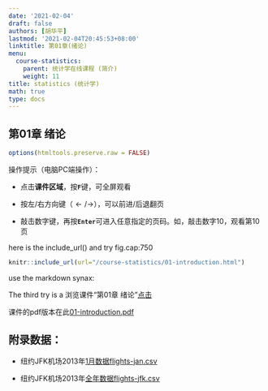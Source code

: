 ```yaml
---
date: '2021-02-04'
draft: false
authors: [胡华平]
lastmod: '2021-02-04T20:45:53+08:00'
linktitle: 第01章(绪论)
menu:
  course-statistics:
    parent: 统计学在线课程 (简介)
    weight: 11
title: statistics (统计学)
math: true
type: docs
---
```


## 第01章 绪论

```r
options(htmltools.preserve.raw = FALSE)
```

操作提示（电脑PC端操作）：

- 点击**课件区域**，按**`F`**键，可全屏观看

- 按左/右方向键（$\leftarrow/\rightarrow$），可以前进/后退翻页

- 敲击数字键，再按**`Enter`**可进入任意指定的页码。如，敲击数字10，观看第10页


here is the include_url() and try fig.cap:750


```r
knitr::include_url(url="/course-statistics/01-introduction.html")
```

use the markdown synax:

The third try is a 浏览课件“第01章 绪论”[点击](/course-statistics/01-introduction.html)


课件的pdf版本在此[01-introduction.pdf](/course-statistics/material/01-introduction-2019.9.18.pdf)

## **附录数据**：

- 纽约JFK机场2013年[1月数据flights-jan.csv](/course-statistics/data/flights-jan.csv)

- 纽约JFK机场2013年[全年数据flights-jfk.csv](/course-statistics/data/flights-jfk.csv)